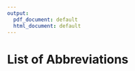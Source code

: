 ```yaml
---
output:
  pdf_document: default
  html_document: default
---
```

# List of Abbreviations {-}

\begin{tabular}{rp{0.2cm}lp{1cm}rp{0.2cm}l}
    AKT & & Protein kinase B \\
    AUC & & Area under curve \\
    BCR & & B-cell receptor \\
    BH & & Benjamini-Hochberg \\
    BTK & & Bruton’s tyrosine kinase \\
    CDF & & Cumulative Distribution Function \\
    CLL & & Chronic lymphocytic leukemia \\
    CNV & & Copy number variation \\
    CpG ODN & & CpG oligodeoxynucleotides \\
    ERK/MAPK signalling & & Mitogen-activated protein kinase signalling \\
    FBS & & Fetal bovine serum \\
    FDR & & False discovery rate \\
    GSEA & & Gene set enrichment analysis  \\
    IFN$\gamma$ & & Interferon$\gamma$   \\ 
    Ig & & Immunoglobulin \\
    IGHV & & Immunoglobulin heavy chain variable region \\
    IL & & Interleukin \\
    JAK & & Janus kinase \\
    M-CLL & & CLL with somatic hypermutations in IGHV loci \\
    NF$\kappa$B & & Nuclear factor kappa-light-chain-enhancer of activated B cells \\
    NOTCH & & Neurogenic locus notch  \\
    OS & & Overall survival \\
    PBMC & & Peripheral blood mononuclear cells \\
    PCA & & Principal component analysis \\
    PI3K & & Phosphoinositide 3-kinase \\
    U-CLL & & CLL without somatic hypermutations in IGHV loci \\
    TGF$\beta$ & & Transforming growth factor $\beta$ \\
    TF & & Transcription factor \\
    TLR & & Toll-like receptor \\ 
    TSS & & Transcription start site \\
    TTT & & Time to next treatment \\
    SF3B1 & & Splicing factor 3B subunit 1 \\
    STAT & & Signal transducer and activator of transcription \\
    SYK & & Spleen tyrosine kinase \\
    VST & & Variance Stabilising Transformation \\
    WES & & Whole exome sequencing \\
    WGS & & Whole genome sequencing \\
    WT & & Wild type \\
    ZAP70 & & Tyrosine-protein kinase ZAP-70 \\

    
   
\end{tabular}
